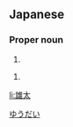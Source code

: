 ==Japanese==
{{ja-kanjitab|雄|太}}

===Proper noun===
{{ja-pos|proper|ゆうだい}}

# {{given name|male|lang=ja}}

{{ja-pos|proper|ゆうた}}

# {{given name|male|lang=ja}}

[[Category:Japanese male given names|ゆうだい]]

[[li:雄太]]